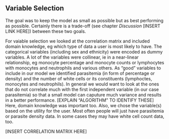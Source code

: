## Variable Selection

The goal was to keep the model as small as possible but as best performing as possible. Certainly there is a trade-off (see chapter _Discussion_ [INSERT LINK HERE]) between these two goals.

For vaiable selection we looked at the correlation matrix and included domain knowledge, eg which type of data a user is most likely to have. The categorical variables (including sex and ethnicity) were encoded as dummy variables. A lot of the variables were collinear, ie in a near-linear relationship, eg monocyte percentage and monocyte counts or lymphocytes with monocytes and neutrophils and various others.
As "good" variables to include in our model we identified parasitemia (in form of percentage or density) and the number of white cells or its constituents (lymphoctes, monocytes and neutrophils). In general we would want to look at the ones that do not correlate much with the first independent variable (in our case parasitemia) so that a small model can caputure much variance and results in a better performance. 
[EXPLAIN "ALGORITHM" TO IDENTIFY THESE]
Here, domain knowledge was important too. Also, we chose the variable(s) based on the utility for the user. Most often people will just have parasitemia or parasite density data. In some cases they may have white cell count data, too.

[INSERT CORRELATION MATRIX HERE]
